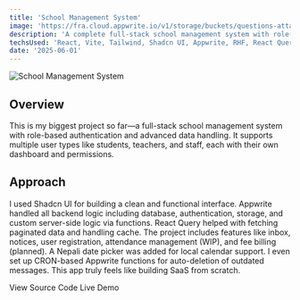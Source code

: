 ```yaml
---
title: 'School Management System'
image: 'https://fra.cloud.appwrite.io/v1/storage/buckets/questions-attachment/files/684a7275002fe410ef28/view?project=68465b0b0011b7d2e8b0&mode=admin'
description: 'A complete full-stack school management system with role-based access and Appwrite functions.'
techsUsed: 'React, Vite, Tailwind, Shadcn UI, Appwrite, RHF, React Query, CRON Jobs'
date: '2025-06-01'
---
```


<Image
  src="https://fra.cloud.appwrite.io/v1/storage/buckets/questions-attachment/files/684a7275002fe410ef28/view?project=68465b0b0011b7d2e8b0&mode=admin"
  alt="School Management System"
  width={1200}
  height={400}
  className="aspect-video rounded-lg"
/>

## Overview

This is my biggest project so far—a full-stack school management system with role-based authentication and advanced data handling. It supports multiple user types like students, teachers, and staff, each with their own dashboard and permissions.

## Approach

I used Shadcn UI for building a clean and functional interface. Appwrite handled all backend logic including database, authentication, storage, and custom server-side logic via functions. React Query helped with fetching paginated data and handling cache. The project includes features like inbox, notices, user registration, attendance management (WIP), and fee billing (planned). A Nepali date picker was added for local calendar support. I even set up CRON-based Appwrite functions for auto-deletion of outdated messages. This app truly feels like building SaaS from scratch.

<div className="mt-6 flex gap-4">
  <Link
    href="/"
    className="border-input bg-background active:bg-accent active:text-accent-foreground hover:bg-accent hover:text-accent-foreground inline-flex items-center rounded-md border px-2 py-1 text-sm font-medium shadow-sm transition-colors"
  >
    <span>View Source Code</span>
  </Link>
  <Link
    href="/"
    className="bg-primary text-primary-foreground active:bg-primary/90 hover:bg-primary/90 inline-flex h-8 items-center rounded-md px-2 py-1 text-sm font-medium shadow"
  >
    <span>Live Demo</span>
  </Link>
</div>
